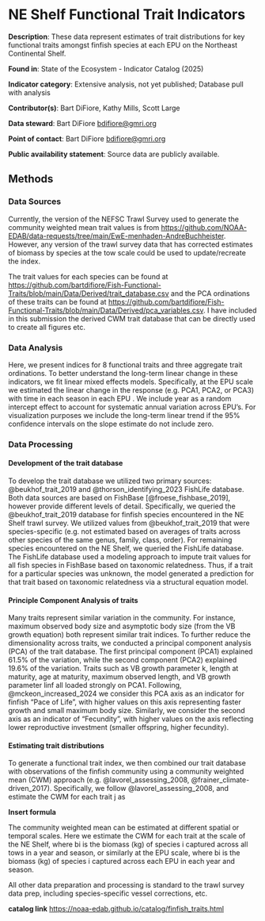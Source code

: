 # NE Shelf Functional Trait Indicators {#finfish_traits}

**Description**: These data represent estimates of trait distributions for key functional traits amongst finfish species at each EPU on the Northeast Continental Shelf.

**Found in**: State of the Ecosystem - Indicator Catalog (2025) 

**Indicator category**: Extensive analysis, not yet published; Database pull with analysis

**Contributor(s)**: Bart DiFiore, Kathy Mills, Scott Large
  
**Data steward**: Bart DiFiore <bdifiore@gmri.org>
  
**Point of contact**: Bart DiFiore <bdifiore@gmri.org>
  
**Public availability statement**: Source data are publicly available.

## Methods

### Data Sources

Currently, the version of the NEFSC Trawl Survey used to generate the community weighted mean trait values is from <https://github.com/NOAA-EDAB/data-requests/tree/main/EwE-menhaden-AndreBuchheister>. However, any version of the trawl survey data that has corrected estimates of biomass by species at the tow scale could be used to update/recreate the index.

The trait values for each species can be found at <https://github.com/bartdifiore/Fish-Functional-Traits/blob/main/Data/Derived/trait_database.csv> and the PCA ordinations of these traits can be found at <https://github.com/bartdifiore/Fish-Functional-Traits/blob/main/Data/Derived/pca_variables.csv>. I have included in this submission the derived CWM trait database that can be directly used to create all figures etc.

### Data Analysis 

Here, we present indices for 8 functional traits and three aggregate trait ordinations. To better understand the long-term linear change in these indicators, we fit linear mixed effects models. Specifically, at the EPU scale we estimated the linear change in the response (e.g. PCA1, PCA2, or PCA3) with time in each season in each EPU . We include year as a random intercept effect to account for systematic annual variation across EPU’s. For visualization purposes we include the long-term linear trend if the 95% confidence intervals on the slope estimate do not include zero.

### Data Processing

#### Development of the trait database

To develop the trait database we utilized two primary sources: @beukhof_trait_2019 and @thorson_identifying_2023 FishLife database. Both data sources are based on FishBase [@froese_fishbase_2019], however provide different levels of detail. Specifically, we queried the @beukhof_trait_2019 database for finfish species encountered in the NE Shelf trawl survey. We utilized values from @beukhof_trait_2019 that were species-specific (e.g. not estimated based on averages of traits across other species of the same genus, family, class, order). For remaining species encountered on the NE Shelf, we queried the FishLife database. The FishLife database used a modeling approach to impute trait values for all fish species in FishBase based on taxonomic relatedness. Thus, if a trait for a particular species was unknown, the model generated a prediction for that trait based on taxonomic relatedness via a structural equation model.

#### Principle Component Analysis of traits

Many traits represent similar variation in the community. For instance, maximum observed body size and asymptotic body size (from the VB growth equation) both represent similar trait indices. To further reduce the dimensionality across traits, we conducted a principal component analysis (PCA) of the trait database. The first principal component (PCA1) explained 61.5% of the variation, while the second component (PCA2) explained 19.6% of the variation. Traits such as VB growth parameter k, length at maturity, age at maturity, maximum observed length, and VB growth parameter linf all loaded strongly on PCA1. Following, @mckeon_increased_2024 we consider this PCA axis as an indicator for finfish “Pace of Life”, with higher values on this axis representing faster growth and small maximum body size. Similarly, we consider the second axis as an indicator of “Fecundity”, with higher values on the axis reflecting lower reproductive investment (smaller offspring, higher fecundity).

#### Estimating trait distributions
To generate a functional trait index, we then combined our trait database with observations of the finfish community using a community weighted mean (CWM) approach (e.g. @lavorel_assessing_2008, @frainer_climate-driven_2017). Specifically, we follow @lavorel_assessing_2008, and estimate the CWM for each trait j as

**Insert formula**

The community weighted mean can be estimated at different spatial or temporal scales. Here we estimate the CWM for each trait at the scale of the NE Shelf, where bi is the biomass (kg) of species i captured across all tows in a year and season, or similarly at the EPU scale, where bi is the biomass (kg) of species i captured across each EPU in each year and season.

All other data preparation and processing is standard to the trawl survey data prep, including species-specific vessel corrections, etc.

**catalog link**
<https://noaa-edab.github.io/catalog/finfish_traits.html>